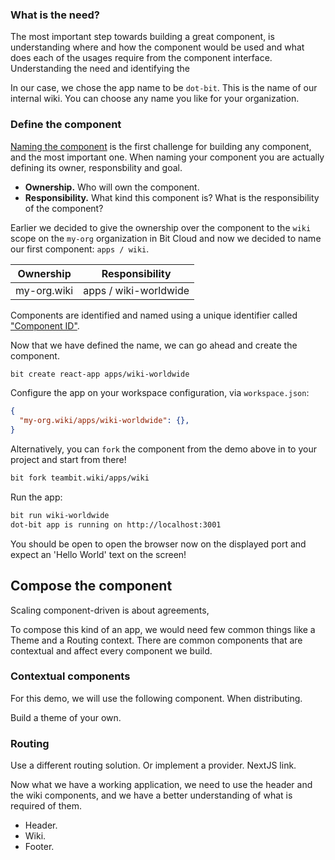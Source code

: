 
### What is the need?
The most important step towards building a great component, is understanding where and how the component would be used and what does each of the usages require from the component
interface. Understanding the need and identifying the 

In our case, we chose the app name to be `dot-bit`. This is the name of our internal wiki. You can choose any name you like for your organization.

### Define the component

[Naming the component](/) is the first challenge for building any component, and the most important one. When naming your component you are actually defining its owner, 
responsbility and goal.

- **Ownership.** Who will own the component. 
- **Responsibility.** What kind this component is? What is the responsibility of the component?

Earlier we decided to give the ownership over the component to the `wiki` scope on the `my-org` organization in Bit Cloud and now we decided to name 
our first component: `apps / wiki`.

| Ownership      | Responsibility           |
|----------------|--------------------------|
| my-org.wiki    | apps / wiki-worldwide    |

Components are identified and named using a unique identifier called ["Component ID"](/components/component-id).

Now that we have defined the name, we can go ahead and create the component. 

```bash
bit create react-app apps/wiki-worldwide
```

<!-- :::note
TODO: Support compile after create, and dependencies in templates. UNTIL THEN:
```bash
bit compile
bit install react-router@^5.0.0 @types/react-router@^5.0.0 react-router-dom@^5.0.0 @types/react-router-dom@^5.0.0
```
::: -->

Configure the app on your workspace configuration, via `workspace.json`:
```json
{
  "my-org.wiki/apps/wiki-worldwide": {},
}
```

<!-- TODO: guy automate app loading -->

Alternatively, you can `fork` the component from the demo above in to your project and start from there! 
```bash
bit fork teambit.wiki/apps/wiki
```

<!-- TODO: david to deliver on fork -->

Run the app:
```bash
bit run wiki-worldwide
dot-bit app is running on http://localhost:3001
```

You should be open to open the browser now on the displayed port and expect an 'Hello World' text on the screen!

## Compose the component

Scaling component-driven is about agreements, 
 
To compose this kind of an app, we would need few common things like a Theme and a Routing context.
There are common components that are contextual and affect every component we build.

### Contextual components

For this demo, we will use the following component. When distributing.

<!-- TODO: Kutner. include the theme provider -->

Build a theme of your own.

### Routing

<ComponentCardGroup components={contexts} />

<!-- TODO: Kutner. include the routing provider -->

Use a different routing solution. Or implement a provider. 
NextJS link.


Now what we have a working application, we need to use the header and the wiki components, and we have a better understanding of what
is required of them.

- Header.
- Wiki.
- Footer.

